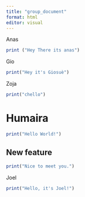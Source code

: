 ```yaml
---
title: "group_document"
format: html
editor: visual
---
```


Anas

```r
print ("Hey There its anas")
```

Gio

```r
print("Hey it's Giosuè")
```

Zoja

```r
print("chello")
```

# Humaira

```r
print("Hello World!")
```

## New feature

```r
print("Nice to meet you.")
```

Joel

```r
print("Hello, it's Joel!")
```
